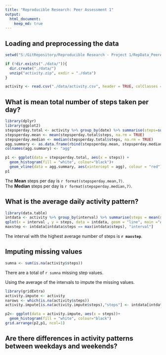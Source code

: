 ```yaml
---
title: "Reproducible Research: Peer Assessment 1"
output: 
  html_document:
    keep_md: true
---
```



## Loading and preprocessing the data

```r
setwd("S:/GitRepository/Reproducible Research - Project 1/RepData_PeerAssessment1")

if (!dir.exists("./data/")){
  dir.create("./data/")
  unzip("activity.zip", exdir = "./data")
}

activity <- read.csv("./data/activity.csv", header = TRUE, colClasses = c("numeric","Date","numeric"))
```

## What is mean total number of steps taken per day?

```r
library(dplyr)
library(ggplot2)
stepsperday.total <- activity %>% group_by(date) %>% summarise(steps=sum(steps))
stepsperday.mean <- mean(stepsperday.total$steps, na.rm = TRUE)
stepsperday.median <- median(stepsperday.total$steps, na.rm = TRUE)
agg.summary <- as.data.frame(rbind(stepsperday.mean, stepsperday.median))
colnames(agg.summary) <- "agg"
```

```r
p1 <- ggplot(data = stepsperday.total, aes(x = steps)) +
  geom_histogram(fill = "white", colour="black")+
  geom_vline(data = agg.summary, aes(xintercept = agg), colour = "red")
p1
```

The **Mean** steps per day is `r format(stepsperday.mean,7)`.  
The **Median** steps per day is `r format(stepsperday.median,7)`.

## What is the average daily activity pattern?

```r
library(data.table)
intdata <- activity %>% group_by(interval) %>% summarise(steps = mean(steps, na.rm=TRUE))
qplot(x = interval , y = steps, data = intdata, geom = "line", main ="Average steps per interval")
maxstep <- intdata[intdata$steps == max(intdata$steps), "interval"]

```

The interval with the highest average number of steps is **`r maxstep`**.

## Imputing missing values
```r
sumna <- sum(is.na(activity$steps))
```
There are a total of `r sumna` missing step values.

Using the average of the intervals to impute the missing values.
```r
library(gridExtra)
activity.impute <- activity
narows <- which(is.na(activity$steps))
activity.impute[is.na(activity.impute$steps),"steps"] <- intdata[intdata$interval == activity[narows,"interval"],"steps"]

p2<- ggplot(data = activity.impute, aes(x = steps))+
  geom_histogram(fill = "white", colour="black")
grid.arrange(p2,p1, ncol=1)
```

## Are there differences in activity patterns between weekdays and weekends?

```r

```